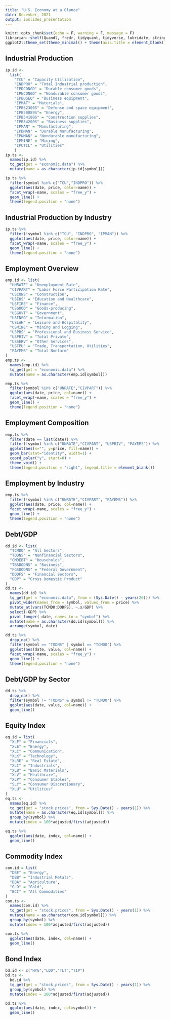 ```yaml
---
title: "U.S. Economy at a Glance"
date: December, 2021
output: ioslides_presentation
---
```


```r
knitr::opts_chunk$set(echo = F, warning = F, message = F)
librarian::shelf(Quandl, fredr, tidyquant, tidyverse, lubridate, stringr)
ggplot2::theme_set(theme_minimal() + theme(axis.title = element_blank(), legend.title = element_blank(), legend.position = "bottom"))
```

## Industrial Production

```r
ip.id <- 
  list(
    "TCU" = "Capacity Utilization",
    "INDPRO" = "Total Industrial production",
    "IPDCONGD" = "Durable consumer goods", 
    "IPNCONGD" = "Nondurable consumer goods", 
    "IPBUSEQ" = "Business equipment", 
    "IPMAT" = "Materials", 
    "IPB52300S" = "Defense and space equipment", 
    "IPB50089S"= "Energy", 
    "IPB54100S" = "Construction supplies", 
    "IPB54200S" = "Business supplies",
    "IPMAN" = "Manufacturing", 
    "IPDMAN" = "Durable manufacturing", 
    "IPNMAN" = "Nondurable manufacturing", 
    "IPMINE" = "Mining", 
    "IPUTIL" = "Utilities"
    ) 
ip.ts <-
  names(ip.id) %>% 
  tq_get(get = "economic.data") %>% 
  mutate(name = as.character(ip.id[symbol])) 
```

```r
ip.ts %>% 
  filter(symbol %in% c("TCU","INDPRO")) %>% 
  ggplot(aes(date, price, color=name)) + 
  facet_wrap(~name, scales = "free_y") +
  geom_line() +
  theme(legend.position = "none")
```

## Industrial Production by Industry

```r
ip.ts %>% 
  filter(!symbol %in% c("TCU", "INDPRO", "IPMAN")) %>% 
  ggplot(aes(date, price, color=name)) + 
  facet_wrap(~name, scales = "free_y") +
  geom_line() +
  theme(legend.position = "none")
```

## Employment Overview

```r
emp.id <- list(
  "UNRATE" = "Unemployment Rate",
  "CIVPART" = "Labor Force Participation Rate",
  "USCONS" = "Construction", 
  "USEHS" = "Education and Healthcare", 
  "USFIRE" = "Finance", 
  "USGOOD" = "Goods-producing", 
  "USGOVT" = "Government", 
  "USINFO" = "Information",
  "USLAH" = "Leisure and Hospitality", 
  "USMINE" = "Mining and Logging", 
  "USPBS" = "Professional and Business Service", 
  "USPRIV" = "Total Private", 
  "USSERV" = "Other Services", 
  "USTPU" = "Trade, Transportation, Utilities", 
  "PAYEMS" = "Total Nonfarm"
) 
emp.ts <- 
  names(emp.id) %>% 
  tq_get(get = "economic.data") %>% 
  mutate(name = as.character(emp.id[symbol])) 
```

```r
emp.ts %>% 
  filter(symbol %in% c("UNRATE","CIVPART")) %>% 
  ggplot(aes(date, price, col=name)) +
  facet_wrap(~name, scales = "free_y") +
  geom_line() +
  theme(legend.position = "none")
```

## Employment Composition

```r
emp.ts %>% 
  filter(date == last(date)) %>% 
  filter(!symbol %in% c("UNRATE","CIVPART", "USPRIV", "PAYEMS")) %>% 
  ggplot(aes(x="", y=price, fill=name)) +
  geom_bar(stat="identity", width=1) +
  coord_polar("y", start=0) +
  theme_void() + 
  theme(legend.position = "right", legend.title = element_blank()) 
```

## Employment by Industry

```r
emp.ts %>% 
  filter(!symbol %in% c("UNRATE","CIVPART", "PAYEMS")) %>%
  ggplot(aes(date, price, col=name)) + 
  facet_wrap(~name, scales = "free_y") +
  geom_line() +
  theme(legend.position = "none") 
```

## Debt/GDP

```r
dd.id <- list(
  "TCMDO" = "All Sectors",
  "TODNS" = "Nonfinancial Sectors", 
  "CMDEBT" = "Households",
  "TBSDODNS" = "Business",
  "FGSDODNS" = "Federal Government", 
  "DODFS" = "Financial Sectors",
  "GDP" = "Gross Domestic Product"
)
dd.ts <- 
  names(dd.id) %>% 
  tq_get(get = "economic.data", from = (Sys.Date() - years(20))) %>% 
  pivot_wider(names_from = symbol, values_from = price) %>% 
  mutate_at(vars(TCMDO:DODFS), ~.x/GDP) %>% 
  select(-GDP) %>% 
  pivot_longer(-date, names_to = "symbol") %>% 
  mutate(name = as.character(dd.id[symbol])) %>% 
  arrange(symbol, date)
```

```r
dd.ts %>% 
  drop_na() %>% 
  filter(symbol == "TODNS" | symbol == "TCMDO") %>% 
  ggplot(aes(date, value, col=name)) +
  facet_wrap(~name, scales = "free_y") +
  geom_line() +
  theme(legend.position = "none")
```

## Debt/GDP by Sector

```r
dd.ts %>% 
  drop_na() %>% 
  filter(symbol != "TODNS" & symbol != "TCMDO") %>% 
  ggplot(aes(date, value, col=name)) +
  geom_line()
```


## Equity Index

```r
eq.id = list(
  "XLF" = "Financials", 
  "XLE" = "Energy", 
  "XLC" = "Communication",
  "XLK" = "Technology",
  "XLRE" = "Real Estate",
  "XLI" = "Industrials",
  "XLB" = "Basic Materials",
  "XLV" = "Healthcare",
  "XLP" = "Consumer Staples", 
  "SLY" = "Consumer Discretionary",
  "XLU" = "Utilities"
)
eq.ts <- 
  names(eq.id) %>% 
  tq_get(get = "stock.prices", from = Sys.Date() - years(1)) %>% 
  mutate(name = as.character(eq.id[symbol])) %>% 
  group_by(symbol) %>% 
  mutate(index = 100*adjusted/first(adjusted)) 
```

```r
eq.ts %>% 
  ggplot(aes(date, index, col=name)) + 
  geom_line() 
```

## Commodity Index

```r
com.id = list(
  "DBE" = "Energy", 
  "DBB" = "Industrial Metals", 
  "DBA" = "Agriculture",
  "GLD" = "Gold",
  "BCI" = "All Commodities"
)
com.ts <- 
  names(com.id) %>% 
  tq_get(get = "stock.prices", from = Sys.Date() - years(1)) %>% 
  mutate(name = as.character(com.id[symbol])) %>% 
  group_by(symbol) %>% 
  mutate(index = 100*adjusted/first(adjusted)) 
```

```r
com.ts %>% 
  ggplot(aes(date, index, col=name)) + 
  geom_line() 
```

## Bond Index


```r
bd.id <- c("HYG","LQD","TLT","TIP")
bd.ts <- 
  bd.id %>% 
  tq_get(get = "stock.prices", from = Sys.Date() - years(1)) %>% 
  group_by(symbol) %>% 
  mutate(index = 100*adjusted/first(adjusted)) 
```

```r
bd.ts %>% 
  ggplot(aes(date, index, col=symbol)) + 
  geom_line() 
```
